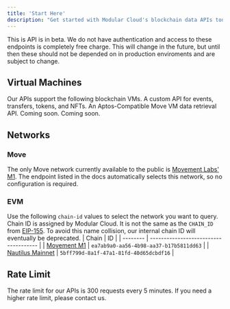 ```yaml
---
title: 'Start Here'
description: "Get started with Modular Cloud's blockchain data APIs today."
---
```


<Note>
  This is API is in beta. We do not have authentication and access to these endpoints is completely free charge. This will change in the future, but until then these should not be depended on in production enviroments and are subject to change.
</Note>

## Virtual Machines
Our APIs support the following blockchain VMs.
<CardGroup cols={2}>
  <Card title="EVM" href="/api-reference/evm" icon="ethereum">
    A custom API for events, transfers, tokens, and NFTs.
  </Card>
  <Card title="Move" href="/api-reference/move" icon="droplet">
    An Aptos-Compatible Move VM data retrieval API.
  </Card>
  <Card title="Cosmos SDK" icon="clock">
    Coming soon.
  </Card>
  <Card title="SVM" icon="clock">
    Coming soon.
  </Card>
</CardGroup>

## Networks
### Move
The only Move network currently available to the public is [Movement Labs' M1](https://docs.movementlabs.xyz/networks/m1). The endpoint listed in the docs automatically selects this network, so no configuration is required.
### EVM
Use the following `chain-id` values to select the network you want to query.
<Note>Chain ID is assigned by Modular Cloud. It is not the same as the `CHAIN_ID` from [EIP-155](https://github.com/ethereum/EIPs/blob/master/EIPS/eip-155.md). To avoid this name collision, our internal chain ID will eventually be deprecated.</Note>
| Chain | ID                           |
| -------- | ------------------------------------- |
| [Movement M1](https://docs.movementlabs.xyz/networks/m1)     | `ea7ab9a0-aa56-4b98-aa37-b17b5811dd63`                     |
| [Nautilus Mainnet](https://docs.nautchain.xyz/nautilus-mainnet)     | `5bff799d-8a1f-47a1-81fd-40d65dcbdf16`                          |

## Rate Limit
The rate limit for our APIs is 300 requests every 5 minutes. If you need a higher rate limit, please contact us.
